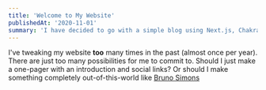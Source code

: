 ```yaml
---
title: 'Welcome to My Website'
publishedAt: '2020-11-01'
summary: 'I have decided to go with a simple blog using Next.js, Chakra-UI, and MDX'
---
```


I've tweaking my website **too** many times in the past (almost once per year). There are just too many possibilities for me to commit to. Should I just make a one-pager with an introduction and social links? Or should I make something completely out-of-this-world like [Bruno Simons](https://bruno-simon.com/)
